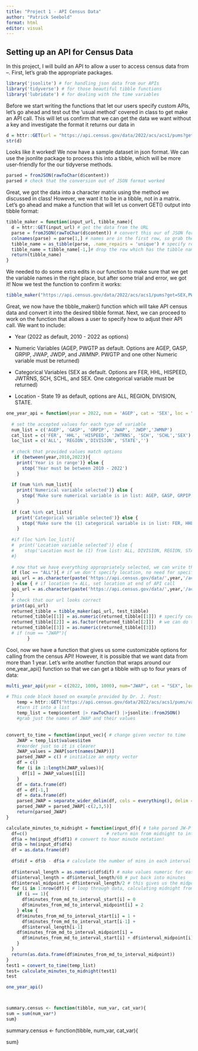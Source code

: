 ```yaml
---
title: "Project 1 - API Census Data"
author: "Patrick Seebold"
format: html
editor: visual
---
```


## Setting up an API for Census Data

In this project, I will build an API to allow a user to access census data from –. First, let's grab the appropriate packages.

```r
library('jsonlite') # for handling json data from our APIs
library('tidyverse') # for those beautiful tibble functions
library('lubridate') # for dealing with the time variables
```

Before we start writing the functions that let our users specify custom APIs, let's go ahead and test out the 'usual method' covered in class to get make an API call. This will let us confirm that we can get the data we want without a key and investigate the format it returns our data in

```r
d = httr::GET(url = "https://api.census.gov/data/2022/acs/acs1/pums?get=SEX,PWGTP,MAR&SCHL=24")
str(d)
```

Looks like it worked! We now have a sample dataset in json format. We can use the jsonlite package to process this into a tibble, which will be more user-friendly for the our tidyverse methods.

```r
parsed = fromJSON(rawToChar(d$content))
parsed # check that the conversion out of JSON format worked
```

Great, we got the data into a character matrix using the method we discussed in class! However, we want it to be in a tibble, not in a matrix. Let's go ahead and make a function that will let us convert GET() output into tibble format:

```r
tibble_maker = function(input_url, tibble_name){
  d = httr::GET(input_url) # get the data from the URL
  parse = fromJSON(rawToChar(d$content)) # convert this our of JSON format
  colnames(parse) = parse[1,] # names are in the first row, so grab these
  tibble_name = as_tibble(parse, .name_repairs = 'unique') # specify rownames are in matrix
  tibble_name = tibble_name[-1,]# drop the row which has the tibble names in it
  return(tibble_name)
}

```

We needed to do some extra edits in our function to make sure that we get the variable names in the right place, but after some trial and error, we got it! Now we test the function to confirm it works:

```r
tibble_maker("https://api.census.gov/data/2022/acs/acs1/pums?get=SEX,PWGTP,MAR&SCHL=24", test_tibble)
```

Great, we now have the tibble_maker() function which will take API census data and convert it into the desired tibble format. Next, we can proceed to work on the function that allows a user to specify how to adjust their API call. We want to include:

-   Year (2022 as default, 2010 - 2022 as options)

-   Numeric Variables (AGEP, PWGTP as default. Options are AGEP, GASP, GRPIP, JWAP, JWDP, and JWMNP. PWGTP and one other Numeric variable must be returned)

-   Categorical Variables (SEX as default. Options are FER, HHL, HISPEED, JWTRNS, SCH, SCHL, and SEX. One categorical variable must be returned)

-   Location - State 19 as default, options are ALL, REGION, DIVISION, STATE.

```r
one_year_api = function(year = 2022, num = 'AGEP', cat = 'SEX', loc = "STATE:19"){
  
  # set the accepted values for each type of variable
  num_list = c('AGEP', 'GASP', 'GRPIP', 'JWAP', 'JWDP','JWMNP') 
  cat_list = c('FER', 'HHL', 'HISPEED', 'JWTRNS', 'SCH', 'SCHL','SEX')
  loc_list = c('ALL', 'REGION','DIVISION', 'STATE','')
 
  # check that provided values match options
   if (between(year,2010,2022)){
    print('Year is in range')} else {
      stop('Year must be between 2010 - 2022')
    }
  
  if (num %in% num_list){
    print('Numerical variable selected')} else {
      stop('Make sure numerical variable is in list: AGEP, GASP, GRPIP, JWAP, JWDP, JWMNP')
    }
  
  if (cat %in% cat_list){
    print('Categorical variable selected')} else {
      stop('Make sure the (1) categorical variable is in list: FER, HHL, HISPEED, JWAP, JWDP, JWTRNS, SCH, SCHL,SEX')
    }
  
  #if (loc %in% loc_list){
  #  print('Location variable selected')} else {
  #    stop('Location must be (1) from list: ALL, DIVISION, REGION, STATE')
  #}
  
  # now that we have everything appropriately selected, we can write the API call
  if (loc == "ALL"){ # if we don't specify location, no need for specifying where
  api_url = as.character(paste('https://api.census.gov/data/',year,'/acs/acs1/pums?get=',num,',',cat,',PWGTP', sep=''))
  } else { # if location != ALL, set location at end of API call
  api_url = as.character(paste('https://api.census.gov/data/',year,'/acs/acs1/pums?get=',num,',',cat,',PWGTP','&for=',tolower(loc), sep=''))
  }
  # check that our url looks correct
  print(api_url)
  returned_tibble = tibble_maker(api_url, test_tibble)
  returned_tibble[[1]] = as.numeric(returned_tibble[[1]]) # specify correct variable type by column;
  returned_tibble[[2]] = as.factor(returned_tibble[[2]])  # we can do this by indexing since we know
  returned_tibble[[3]] = as.numeric(returned_tibble[[3]])
  # if (num == "JWAP"){
        }
```

Cool, now we have a function that gives us some customizable options for calling from the census API! However, it is possible that we want data from more than 1 year. Let's write another function that wraps around our one_year_api() function so that we can get a tibble with up to four years of data:

```r
multi_year_api(year = c(2022, 1000, 1000), num="JWAP", cat = "SEX", loc = "DIVISION")

```

```r
# This code block based on example provided by Dr. J. Post:
    temp = httr::GET("https://api.census.gov/data/2022/acs/acs1/pums/variables/JWDP.json")
    #turn it into a list
    temp_list = temp$content |> rawToChar() |>jsonlite::fromJSON()
    #grab just the names of JWAP and their values
    
    
convert_to_time = function(input_vec){ # change given vector to time
    JWAP = temp_list$values$item
    #reorder just so it is clearer
    JWAP_values = JWAP[sort(names(JWAP))]
    parsed_JWAP = c() # initialize an empty vector
    df = c()
    for (i in 1:length(JWAP_values)){
      df[i] = JWAP_values[[i]]
    }
    df = data.frame(df)
    df = df[-1,]
    df = data.frame(df)
    parsed_JWAP = separate_wider_delim(df, cols = everything(), delim = " ", names_sep = "")
    parsed_JWAP = parsed_JWAP[-c(2,3,5)]
    return(parsed_JWAP)
}

calculate_minutes_to_midnight = function(input_df){ # take parsed JW-P data
  df=c()                              # return min from midnight to int midpoint
  df$a = hm(input_df$df1) # convert to hour minute notation!
  df$b = hm(input_df$df4)
  df = as.data.frame(df)
  
  df$dif = df$b - df$a # calculate the number of mins in each interval
  
  df$interval_length = as.numeric(df$dif) # make values numeric for easier math
  df$interval_length = df$interval_length/60 # put back into minutes
  df$interval_midpoint = df$interval_length/2 # this gives us the midpoint 
  for (i in 1:nrow(df)){ # loop through data, calculating midnight from midnight
    if (i == 1){
      df$minutes_from_md_to_interval_start[i] = 0
      df$minutes_from_md_to_interval_midpoint[i] = 2
    } else {
    df$minutes_from_md_to_interval_start[i] = 1 + 
      df$minutes_from_md_to_interval_start[i-1] +
      df$interval_length[i-1]
    df$minutes_from_md_to_interval_midpoint[i] =
      df$minutes_from_md_to_interval_start[i] + df$interval_midpoint[i]
    }
  }
  return(as.data.frame(df$minutes_from_md_to_interval_midpoint))
}
test1 = convert_to_time(temp_list)
test= calculate_minutes_to_midnight(test1)
test
```

```r
one_year_api()



summary.census <- function(tibble, num_var, cat_var){
sum = sum(num_var*)
sum}


```

summary.census \<- function(tibble, num_var, cat_var){

sum}
